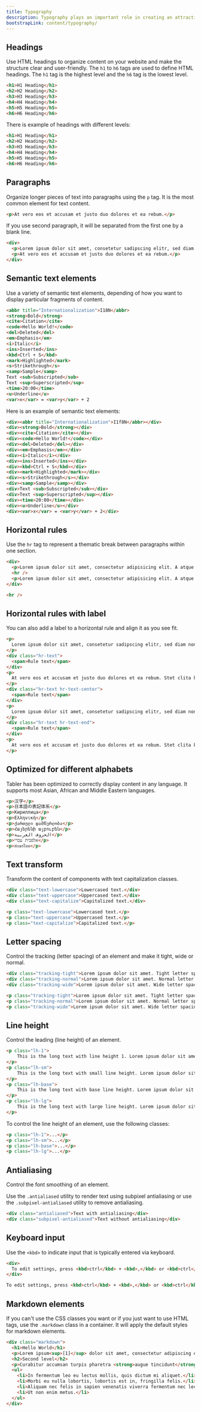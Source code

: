 ```yaml
---
title: Typography
description: Typography plays an important role in creating an attractive and clear interface design. Good typography will make the content easy to follow and improve the usability of your website.
bootstrapLink: content/typography/
---
```


## Headings

Use HTML headings to organize content on your website and make the structure clear and user-friendly. The `h1` to `h6` tags are used to define HTML headings. 
The `h1` tag is the highest level and the `h6` tag is the lowest level.

```html
<h1>H1 Heading</h1>
<h2>H2 Heading</h2>
<h3>H3 Heading</h3>
<h4>H4 Heading</h4>
<h5>H5 Heading</h5>
<h6>H6 Heading</h6> 
```

There is example of headings with different levels:

```html example vertical columns={1}
<h1>H1 Heading</h1>
<h2>H2 Heading</h2>
<h3>H3 Heading</h3>
<h4>H4 Heading</h4>
<h5>H5 Heading</h5>
<h6>H6 Heading</h6> 
```

## Paragraphs

Organize longer pieces of text into paragraphs using the `p` tag. It is the most common element for text content. 

```html
<p>At vero eos et accusam et justo duo dolores et ea rebum.</p>
```

If you use second paragraph, it will be separated from the first one by a blank line.

```html example vertical centered columns={2}
<div>
  <p>Lorem ipsum dolor sit amet, consetetur sadipscing elitr, sed diam nonumy eirmod tempor invidunt ut labore et dolore magna aliquyam erat, sed diam voluptua.</p>
  <p>At vero eos et accusam et justo duo dolores et ea rebum.</p>
</div>
```


## Semantic text elements

Use a variety of semantic text elements, depending of how you want to display particular fragments of content. 

```html
<abbr title="Internationalization">I18N</abbr>
<strong>Bold</strong>
<cite>Citation</cite>
<code>Hello World!</code>
<del>Deleted</del>
<em>Emphasis</em>
<i>Italic</i>
<ins>Inserted</ins>
<kbd>Ctrl + S</kbd>
<mark>Highlighted</mark>
<s>Strikethrough</s>
<samp>Sample</samp>
Text <sub>Subscripted</sub>
Text <sup>Superscripted</sup>
<time>20:00</time>
<u>Underline</u>
<var>x</var> = <var>y</var> + 2
```

Here is an example of semantic text elements:

```html example vertical separated columns={1}
<div><abbr title="Internationalization">I1f8N</abbr></div>
<div><strong>Bold</strong></div>
<div><cite>Citation</cite></div>
<div><code>Hello World!</code></div>
<div><del>Deleted</del></div>
<div><em>Emphasis</em></div>
<div><i>Italic</i></div>
<div><ins>Inserted</ins></div>
<div><kbd>Ctrl + S</kbd></div>
<div><mark>Highlighted</mark></div>
<div><s>Strikethrough</s></div>
<div><samp>Sample</samp></div>
<div>Text <sub>Subscripted</sub></div>
<div>Text <sup>Superscripted</sup></div>
<div><time>20:00</time></div>
<div><u>Underline</u></div>
<div><var>x</var> = <var>y</var> + 2</div>
```



## Horizontal rules

Use the `hr` tag to represent a thematic break between paragraphs within one section.

```html example vertical centered columns={2}
<div>
  <p>Lorem ipsum dolor sit amet, consectetur adipisicing elit. A atque ex excepturi fuga magnam nam reiciendis velit. Amet eius eos eveniet fuga in ipsa, ipsum voluptatum. Dolorem expedita quibusdam veniam?</p>
  <hr />
  <p>Lorem ipsum dolor sit amet, consectetur adipisicing elit. A atque ex excepturi fuga magnam nam reiciendis velit. Amet eius eos eveniet fuga in ipsa, ipsum voluptatum. Dolorem expedita quibusdam veniam?</p>
</div>
```

```html
<hr />
```

## Horizontal rules with label

You can also add a label to a horizontal rule and align it as you see fit.

```html example vertical centered columns={2}
<p>
  Lorem ipsum dolor sit amet, consetetur sadipscing elitr, sed diam nonumy eirmod tempor invidunt ut labore et dolore magna aliquyam erat, sed diam voluptua.
</p>
<div class="hr-text">
  <span>Rule text</span>
</div>
<p>
  At vero eos et accusam et justo duo dolores et ea rebum. Stet clita kasd gubergren, no sea takimata sanctus est Lorem ipsum dolor sit amet.
</p>
<div class="hr-text hr-text-center">
  <span>Rule text</span>
</div>
<p>
  Lorem ipsum dolor sit amet, consetetur sadipscing elitr, sed diam nonumy eirmod tempor invidunt ut labore et dolore magna aliquyam erat, sed diam voluptua.
</p>
<div class="hr-text hr-text-end">
  <span>Rule text</span>
</div>
<p>
  At vero eos et accusam et justo duo dolores et ea rebum. Stet clita kasd gubergren, no sea takimata sanctus est Lorem ipsum dolor sit amet.
</p>
```

## Optimized for different alphabets

Tabler has been optimized to correctly display content in any language. It supports most Asian, African and Middle Eastern languages.

```html example vertical centered columns={2}
<p>汉字</p>
<p>日本語の表記体系</p>
<p>Кириллица</p>
<p>Eλληνική</p>
<p>ქართული დამწერლობა</p>
<p>Հայերենի այբուբեն</p>
<p>الحروف العربية</p>
<p>אלפבית עברי</p>
<p>อักษรไทย</p>
```

## Text transform

Transform the content of components with text capitalization classes.

```html example vertical centered separated columns={1}
<div class="text-lowercase">Lowercased text.</div>
<div class="text-uppercase">Uppercased text.</div>
<div class="text-capitalize">Capitalized text.</div>
```

```html
<p class="text-lowercase">Lowercased text.</p>
<p class="text-uppercase">Uppercased text.</p>
<p class="text-capitalize">Capitalized text.</p>
```

## Letter spacing

Control the tracking (letter spacing) of an element and make it tight, wide or normal.

```html example vertical centered separated columns={1}
<div class="tracking-tight">Lorem ipsum dolor sit amet. Tight letter spacing.</div>
<div class="tracking-normal">Lorem ipsum dolor sit amet. Normal letter spacing.</div>
<div class="tracking-wide">Lorem ipsum dolor sit amet. Wide letter spacing.</div>
```

```html
<p class="tracking-tight">Lorem ipsum dolor sit amet. Tight letter spacing.</p>
<p class="tracking-normal">Lorem ipsum dolor sit amet. Normal letter spacing.</p>
<p class="tracking-wide">Lorem ipsum dolor sit amet. Wide letter spacing.</p>
```

## Line height

Control the leading (line height) of an element.

```html example vertical centered separated columns={1} height="20rem"
<p class="lh-1">
	This is the long text with line height 1. Lorem ipsum dolor sit amet. Dolor sit amet.
</p>
<p class="lh-sm">
	This is the long text with small line height. Lorem ipsum dolor sit amet. Dolor sit amet.
</p>
<p class="lh-base">
	This is the long text with base line height. Lorem ipsum dolor sit amet. Dolor sit amet.
</p>
<p class="lh-lg">
	This is the long text with large line height. Lorem ipsum dolor sit amet. Dolor sit amet.
</p>
```

To control the line height of an element, use the following classes:

```html
<p class="lh-1">...</p>
<p class="lh-sm">...</p>
<p class="lh-base">...</p>
<p class="lh-lg">...</p>
```

## Antialiasing

Control the font smoothing of an element.

Use the `.antialiased` utility to render text using subpixel antialiasing or use the `.subpixel-antialiased` utility to remove antialiasing.

```html example vertical centered separated columns={1}
<div class="antialiased">Text with antialiasing</div>
<div class="subpixel-antialiased">Text without antialiasing</div>
```

## Keyboard input

Use the `<kbd>` to indicate input that is typically entered via keyboard.

```html example vertical centered
<div>
  To edit settings, press <kbd>ctrl</kbd> + <kbd>,</kbd> or <kbd>ctrl</kbd> + <kbd>C</kbd>.
</div>
```

```html
To edit settings, press <kbd>ctrl</kbd> + <kbd>,</kbd> or <kbd>ctrl</kbd> + <kbd>C</kbd>.
```

## Markdown elements

If you can't use the CSS classes you want or if you just want to use HTML tags, use the `.markdown` class in a container. It will apply the default styles for markdown elements. 

```html example centered background="white" columns={2} height="30rem"
<div class="markdown">
  <h1>Hello World</h1>
  <p>Lorem ipsum<sup>[1]</sup> dolor sit amet, consectetur adipiscing elit. Nulla accumsan, metus ultrices eleifend gravida, nulla nunc varius lectus, nec rutrum justo nibh eu lectus. Ut vulputate semper dui. Fusce erat odio, sollicitudin vel erat vel, interdum mattis neque. Sub<sub>script</sub> works as well!</p>
  <h2>Second level</h2>
  <p>Curabitur accumsan turpis pharetra <strong>augue tincidunt</strong> blandit. Quisque condimentum maximus mi, sit amet commodo arcu rutrum id. Proin pretium urna vel cursus venenatis. Suspendisse potenti. Etiam mattis sem rhoncus lacus dapibus facilisis. Donec at dignissim dui. Ut et neque nisl.</p>
  <ul>
    <li>In fermentum leo eu lectus mollis, quis dictum mi aliquet.</li>
    <li>Morbi eu nulla lobortis, lobortis est in, fringilla felis.</li>
    <li>Aliquam nec felis in sapien venenatis viverra fermentum nec lectus.</li>
    <li>Ut non enim metus.</li>
  </ul>
</div>
```

